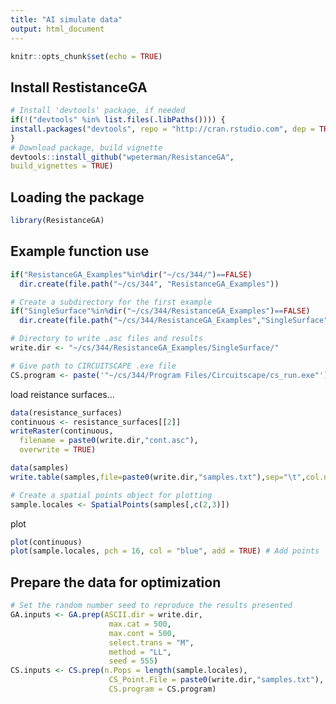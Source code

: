 ```yaml
---
title: "AI simulate data"
output: html_document
---
```


```r
knitr::opts_chunk$set(echo = TRUE)
```

## Install RestistanceGA
```r
# Install 'devtools' package, if needed
if(!("devtools" %in% list.files(.libPaths()))) {
install.packages("devtools", repo = "http://cran.rstudio.com", dep = TRUE)
}
# Download package, build vignette
devtools::install_github("wpeterman/ResistanceGA",
build_vignettes = TRUE)
```

## Loading the package

```r
library(ResistanceGA)
```

## Example function use

```r
if("ResistanceGA_Examples"%in%dir("~/cs/344/")==FALSE)
  dir.create(file.path("~/cs/344", "ResistanceGA_Examples"))

# Create a subdirectory for the first example
if("SingleSurface"%in%dir("~/cs/344/ResistanceGA_Examples")==FALSE)
  dir.create(file.path("~/cs/344/ResistanceGA_Examples","SingleSurface"))

# Directory to write .asc files and results
write.dir <- "~/cs/344/ResistanceGA_Examples/SingleSurface/"

# Give path to CIRCUITSCAPE .exe file
CS.program <- paste('"~/cs/344/Program Files/Circuitscape/cs_run.exe"')
```


load reistance surfaces...
```r
data(resistance_surfaces)
continuous <- resistance_surfaces[[2]]
writeRaster(continuous,
  filename = paste0(write.dir,"cont.asc"),
  overwrite = TRUE)
```

```r
data(samples)
write.table(samples,file=paste0(write.dir,"samples.txt"),sep="\t",col.names=F,row.names=F)

# Create a spatial points object for plotting
sample.locales <- SpatialPoints(samples[,c(2,3)])
```

plot
```r
plot(continuous)
plot(sample.locales, pch = 16, col = "blue", add = TRUE) # Add points
```

## Prepare the data for optimization

```r
# Set the random number seed to reproduce the results presented
GA.inputs <- GA.prep(ASCII.dir = write.dir,
                      max.cat = 500,
                      max.cont = 500,
                      select.trans = "M",
                      method = "LL",
                      seed = 555)
CS.inputs <- CS.prep(n.Pops = length(sample.locales),
                      CS_Point.File = paste0(write.dir,"samples.txt"),
                      CS.program = CS.program)
```
